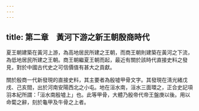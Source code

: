```yaml
---
---
---
```

title: 第二章　黃河下游之新王朝殷商時代
---




夏王朝建築在黃河上游，為高地居民所建之王朝，而商王朝則建築在黃河之下流，為低地居民所建之王朝。商王朝繼夏王朝而起，最近有關於該時代直接史料之發見，對於中國古代史之可信價值有甚大之貢獻。

關於殷商一代新發現的直接史料，其主要者為殷墟甲骨文字。其發現在淸光緒戊戌、己亥間，出於河南安陽西北之小屯。地在洹水南，洹水三面環之，正合史記項羽本紀所謂：「洹水南殷墟上」也。此等甲骨，大體乃殷帝代帝王盤庚以後。用以命蔔之辭，刻於龜甲及牛骨之上者。